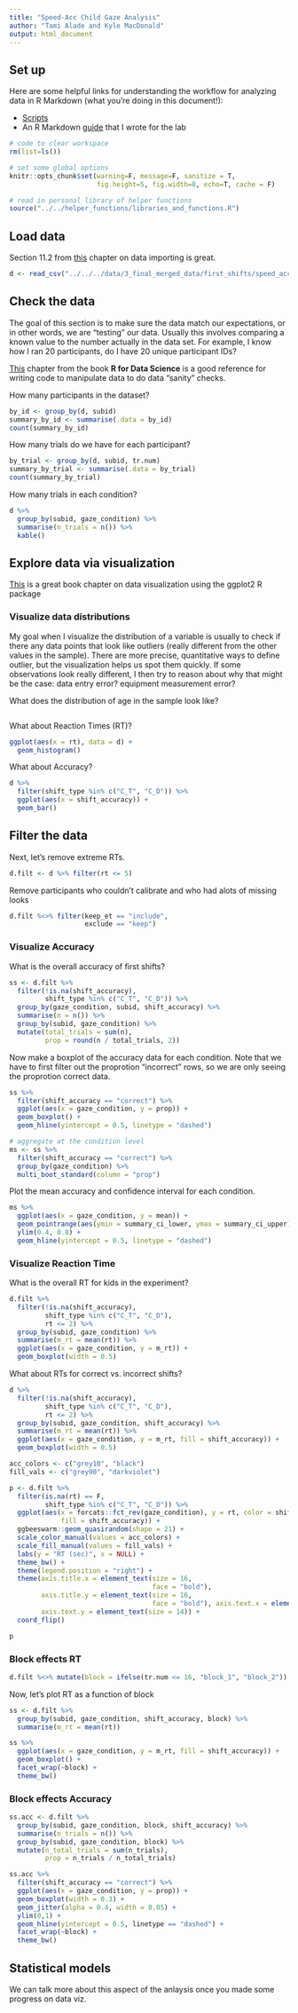 ```yaml
---
title: "Speed-Acc Child Gaze Analysis"
author: "Tami Alade and Kyle MacDonald"
output: html_document
---
```


## Set up 

Here are some helpful links for understanding the workflow for analyzing data in R Markdown (what you're doing in this document!):

 * [Scripts](http://r4ds.had.co.nz/workflow-scripts.html)
 * An R Markdown [guide](https://docs.google.com/document/d/1ajv1VJqEheVws93tnzH-K7145vBKtwD3Az5pg3faRdw/edit?usp=sharing) that I wrote for the lab
 
```r
# code to clear workspace
rm(list=ls()) 

# set some global options
knitr::opts_chunk$set(warning=F, message=F, sanitize = T, 
                      fig.height=5, fig.width=8, echo=T, cache = F)

# read in personal library of helper functions
source("../../helper_functions/libraries_and_functions.R")
```

## Load data

Section 11.2 from [this](http://r4ds.had.co.nz/data-import.html) chapter on data importing is great.

```r
d <- read_csv("../../../data/3_final_merged_data/first_shifts/speed_acc_child_gaze_fstshift_tidy.csv")
```

## Check the data

The goal of this section is to make sure the data match our expectations, or in other words, we are "testing" our data. Usually this involves comparing a known value to the number actually in the data set. For example, I know how I ran 20 participants, do I have 20 unique participant IDs?

[This](http://r4ds.had.co.nz/transform.html) chapter from the book **R for Data Science** is a good reference for writing code to manipulate data to do data "sanity" checks.

How many participants in the dataset?  

```r
by_id <- group_by(d, subid)
summary_by_id <- summarise(.data = by_id)
count(summary_by_id)
```

How many trials do we have for each participant?

```r
by_trial <- group_by(d, subid, tr.num)
summary_by_trial <- summarise(.data = by_trial)
count(summary_by_trial)
```

How many trials in each condition? 

```r
d %>% 
  group_by(subid, gaze_condition) %>% 
  summarise(n_trials = n()) %>% 
  kable()
```

## Explore data via visualization

[This](http://r4ds.had.co.nz/data-visualisation.html) is a great book chapter on data visualization using the ggplot2 R package

### Visualize data distributions

My goal when I visualize the distribution of a variable is usually to check if there any data points that look like outliers (really different from the other values in the sample). There are more precise, quantitative ways to define outlier, but the visualization helps us spot them quickly. If some observations look really different, I then try to reason about why that might be the case: data entry error? equipment measurement error? 

What does the distribution of age in the sample look like? 

```r

```

What about Reaction Times (RT)?

```r
ggplot(aes(x = rt), data = d) +
  geom_histogram()
```

What about Accuracy? 

```r
d %>% 
  filter(shift_type %in% c("C_T", "C_D")) %>% 
  ggplot(aes(x = shift_accuracy)) +
  geom_bar()
```

## Filter the data

Next, let's remove extreme RTs. 

```r
d.filt <- d %>% filter(rt <= 5)
```

Remove participants who couldn't calibrate and who had alots of missing looks

```r
d.filt %<>% filter(keep_et == "include",
                   exclude == "keep")
```

### Visualize Accuracy


What is the overall accuracy of first shifts?

```r
ss <- d.filt %>% 
  filter(!is.na(shift_accuracy),
         shift_type %in% c("C_T", "C_D")) %>% 
  group_by(gaze_condition, subid, shift_accuracy) %>% 
  summarise(n = n()) %>% 
  group_by(subid, gaze_condition) %>% 
  mutate(total_trials = sum(n),
         prop = round(n / total_trials, 2)) 
```

Now make a boxplot of the accuracy data for each condition. Note that we have to first filter out the proprotion "incorrect" rows, so we are only seeing the proprotion correct data.

```r
ss %>% 
  filter(shift_accuracy == "correct") %>% 
  ggplot(aes(x = gaze_condition, y = prop)) +
  geom_boxplot() +
  geom_hline(yintercept = 0.5, linetype = "dashed")
```

```r
# aggregate at the condition level
ms <- ss %>% 
  filter(shift_accuracy == "correct") %>% 
  group_by(gaze_condition) %>% 
  multi_boot_standard(column = "prop")
```

Plot the mean accuracy and confidence interval for each condition.

```r
ms %>% 
  ggplot(aes(x = gaze_condition, y = mean)) +
  geom_pointrange(aes(ymin = summary_ci_lower, ymax = summary_ci_upper)) +
  ylim(0.4, 0.8) +
  geom_hline(yintercept = 0.5, linetype = "dashed")
```

### Visualize Reaction Time

What is the overall RT for kids in the experiment? 

```r
d.filt %>% 
  filter(!is.na(shift_accuracy), 
         shift_type %in% c("C_T", "C_D"),
         rt <= 2) %>% 
  group_by(subid, gaze_condition) %>% 
  summarise(m_rt = mean(rt)) %>% 
  ggplot(aes(x = gaze_condition, y = m_rt)) + 
  geom_boxplot(width = 0.5)
```

What about RTs for correct vs. incorrect shifts?

```r
d %>% 
  filter(!is.na(shift_accuracy), 
         shift_type %in% c("C_T", "C_D"),
         rt <= 2) %>% 
  group_by(subid, gaze_condition, shift_accuracy) %>% 
  summarise(m_rt = mean(rt)) %>% 
  ggplot(aes(x = gaze_condition, y = m_rt, fill = shift_accuracy)) + 
  geom_boxplot(width = 0.5)
```

```r
acc_colors <- c("grey10", "black")
fill_vals <- c("grey90", "darkviolet")

p <- d.filt %>% 
  filter(is.na(rt) == F,
         shift_type %in% c("C_T", "C_D")) %>% 
  ggplot(aes(x = forcats::fct_rev(gaze_condition), y = rt, color = shift_accuracy, 
             fill = shift_accuracy)) +
  ggbeeswarm::geom_quasirandom(shape = 21) + 
  scale_color_manual(values = acc_colors) +
  scale_fill_manual(values = fill_vals) +
  labs(y = "RT (sec)", x = NULL) +
  theme_bw() +
  theme(legend.position = "right") + 
  theme(axis.title.x = element_text(size = 16, 
                                    face = "bold"), 
        axis.title.y = element_text(size = 16,
                                    face = "bold"), axis.text.x = element_text(size = 14),
        axis.text.y = element_text(size = 14)) +
  coord_flip()

p
```

### Block effects RT

```r
d.filt %<>% mutate(block = ifelse(tr.num <= 16, "block_1", "block_2"))
```

Now, let's plot RT as a function of block

```r
ss <- d.filt %>% 
  group_by(subid, gaze_condition, shift_accuracy, block) %>% 
  summarise(m_rt = mean(rt))
```

```r
ss %>% 
  ggplot(aes(x = gaze_condition, y = m_rt, fill = shift_accuracy)) + 
  geom_boxplot() +
  facet_wrap(~block) +
  theme_bw()
```

### Block effects Accuracy

```r
ss.acc <- d.filt %>% 
  group_by(subid, gaze_condition, block, shift_accuracy) %>% 
  summarise(n_trials = n()) %>% 
  group_by(subid, gaze_condition, block) %>% 
  mutate(n_total_trials = sum(n_trials),
         prop = n_trials / n_total_trials)
```

```r
ss.acc %>% 
  filter(shift_accuracy == "correct") %>% 
  ggplot(aes(x = gaze_condition, y = prop)) + 
  geom_boxplot(width = 0.3) +
  geom_jitter(alpha = 0.4, width = 0.05) +
  ylim(0,1) +
  geom_hline(yintercept = 0.5, linetype == "dashed") +
  facet_wrap(~block) +
  theme_bw() 
```

## Statistical models

We can talk more about this aspect of the anlaysis once you made some progress on data viz. 


